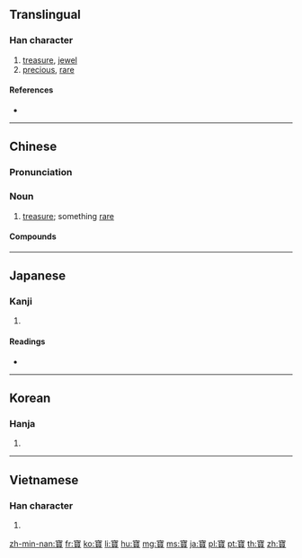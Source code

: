 {{also|宝|寳}}
==Translingual==

===Han character===
{{Han char|rn=40|rad=宀|as=17|sn=20|four=30806|canj=JMUC|ids=⿱宀⿱珤貝}}

# [[treasure]], [[jewel]]
# [[precious]], [[rare]]

====References====
* {{Han ref|kx=0293.120|dkj=07376|dj=0579.320|hdz=20958.030|uh=5BF6|ud=23542|bh=C45F|bd=50271}}

----
==Chinese==
{{zh-forms|s=宝|alt=寳}}

===Pronunciation===
{{zh-pron
|m=bǎo
|c=bou2
|h=pfs=pó
|md=
|mn=pó
|w=
|mc=y
|oc=y
|cat=n
}}

===Noun===
{{zh-noun}}

# [[treasure]]; something [[rare]]

====Compounds====
{{der3|title=Compounds
| {{zh-l|寶寶}}
| {{zh-l|國寶}}
| {{zh-l|撚寶}}
| {{zh-l|寶劍}}
| {{zh-l|寶貴}}
| {{zh-l|寶貝}}
| {{zh-l|寶惜}}
| {{zh-l|展寶}}
| {{zh-l|珍寶}}
| {{zh-l|財寶}}
| {{zh-l|珠寶}}
| {{zh-l|寶寶裝}}
| {{zh-l|寶寶盤}}
| {{zh-l|寶貝疙瘩}}
| {{zh-l|寶刹}}
| {{zh-l|寶刀}}
| {{zh-l|寶刀不老}}
| {{zh-l|寶地}}
| {{zh-l|寶典}}
| {{zh-l|寶蓋兒}}
| {{zh-l|寶號}}
| {{zh-l|寶貨}}
| {{zh-l|寶局}}
| {{zh-l|寶眷}}
| {{zh-l|寶庫}}
| {{zh-l|寶藍}}
| {{zh-l|寶瓶座}}
| {{zh-l|寶山}}
| {{zh-l|寶石}}
| {{zh-l|寶書}}
| {{zh-l|寶塔}}
| {{zh-l|寶物}}
| {{zh-l|寶藏}}
| {{zh-l|寶中之寶}}
| {{zh-l|寶重}}
| {{zh-l|寶座}}
| {{zh-l|阿寶}}
| {{zh-l|元寶}}
| {{zh-l|金寶}}
}}

----

==Japanese==

===Kanji===
{{ja-kanji|grade=|rs=宀17|style=ky|shin=宝}}

# {{defn|lang=ja|sort=宀17}}

====Readings====
* {{ja-readings|kanyoon=[[ほ]] (ho)|goon=[[ほう]] (hō)|kanon=[[ほう]] (hō)|kun=[[たから]] (takara)}}

----

==Korean==

===Hanja===
{{ko-hanja|hangeul=보|rv=bo|mr=po}}

# {{defn|lang=ko|sort=宀17}}

----

==Vietnamese==

===Han character===
{{vi-hantu|[[bảo]], [[báu]], [[bửu]]|rs=宀17}}

# {{defn|lang=vi|sort=宀17}}

[[zh-min-nan:寶]]
[[fr:寶]]
[[ko:寶]]
[[li:寶]]
[[hu:寶]]
[[mg:寶]]
[[ms:寶]]
[[ja:寶]]
[[pl:寶]]
[[pt:寶]]
[[th:寶]]
[[zh:寶]]